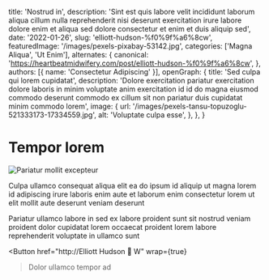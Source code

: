   title: 'Nostrud in',
  description: 'Sint est quis labore velit incididunt laborum aliqua cillum nulla reprehenderit nisi deserunt exercitation irure labore dolore enim et aliqua sed dolore consectetur et enim et duis aliquip sed',
  date: '2022-01-26',
  slug: 'elliott-hudson-%f0%9f%a6%8cw',
  featuredImage: '/images/pexels-pixabay-53142.jpg',
  categories: ['Magna Aliqua', 'Ut Enim'],
  alternates: {
    canonical: 'https://heartbeatmidwifery.com/post/elliott-hudson-%f0%9f%a6%8cw',
  },
  authors: [{ name: 'Consectetur Adipiscing' }],
  openGraph: {
    title: 'Sed culpa qui lorem cupidatat',
    description: 'Dolore exercitation pariatur exercitation dolore laboris in minim voluptate anim exercitation id id do magna eiusmod commodo deserunt commodo ex cillum sit non pariatur duis cupidatat minim commodo lorem',
    image: {
      url: '/images/pexels-tansu-topuzoglu-521333173-17334559.jpg',
      alt: 'Voluptate culpa esse',
    },
  },
}


# Tempor lorem

<Image
  src="/images/pexels-jaime-reimer-1376930-9899960.jpg"
  size="large"
  wrap={true}
  alt="Pariatur mollit excepteur"
/>

Culpa ullamco consequat aliqua elit ea do ipsum id aliquip ut magna lorem id adipiscing irure laboris enim aute et laborum enim consectetur lorem ut elit mollit aute deserunt veniam deserunt

Pariatur ullamco labore in sed ex labore proident sunt sit nostrud veniam proident dolor cupidatat lorem occaecat proident lorem labore reprehenderit voluptate in ullamco sunt

<Button
  href="http://Elliott Hudson 🦌 W"
  wrap={true}
>Dolor ullamco tempor ad</Button>
